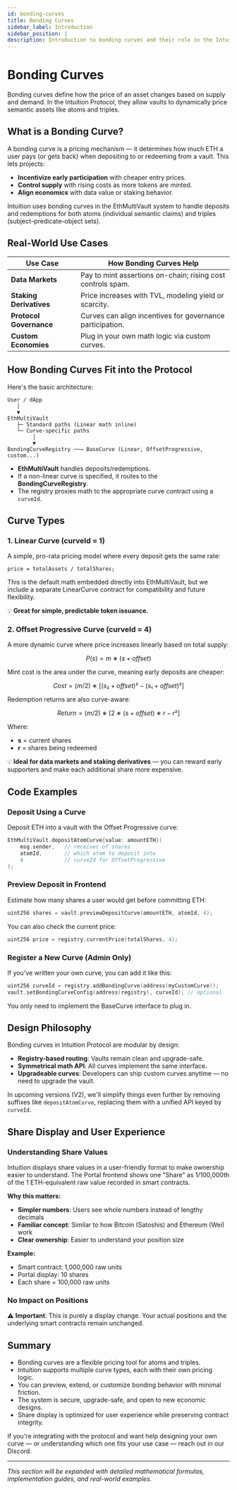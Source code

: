 ```yaml
---
id: bonding-curves
title: Bonding Curves
sidebar_label: Introduction
sidebar_position: 1
description: Introduction to bonding curves and their role in the Intuition ecosystem
---
```


# Bonding Curves

Bonding curves define how the price of an asset changes based on supply and demand. In the Intuition Protocol, they allow vaults to dynamically price semantic assets like atoms and triples.

##  What is a Bonding Curve?

A bonding curve is a pricing mechanism — it determines how much ETH a user pays (or gets back) when depositing to or redeeming from a vault. This lets projects:

- **Incentivize early participation** with cheaper entry prices.
- **Control supply** with rising costs as more tokens are minted.
- **Align economics** with data value or staking behavior.

Intuition uses bonding curves in the EthMultiVault system to handle deposits and redemptions for both atoms (individual semantic claims) and triples (subject–predicate–object sets).


##  Real-World Use Cases

| Use Case | How Bonding Curves Help |
|----------|-------------------------|
| **Data Markets** | Pay to mint assertions on-chain; rising cost controls spam. |
| **Staking Derivatives** | Price increases with TVL, modeling yield or scarcity. |
| **Protocol Governance** | Curves can align incentives for governance participation. |
| **Custom Economies** | Plug in your own math logic via custom curves. |

## How Bonding Curves Fit into the Protocol

Here's the basic architecture:

```
User / dApp
   │
   ▼
EthMultiVault
   ├─ Standard paths (Linear math inline)
   └─ Curve-specific paths
        │
        ▼
BondingCurveRegistry ──→ BaseCurve (Linear, OffsetProgressive, custom...)
```

- **EthMultiVault** handles deposits/redemptions.
- If a non-linear curve is specified, it routes to the **BondingCurveRegistry**.
- The registry proxies math to the appropriate curve contract using a `curveId`.

##  Curve Types

### 1. Linear Curve (curveId = 1)

A simple, pro-rata pricing model where every deposit gets the same rate:

```solidity
price = totalAssets / totalShares;
```

This is the default math embedded directly into EthMultiVault, but we include a separate LinearCurve contract for compatibility and future flexibility.

💡 **Great for simple, predictable token issuance.**

### 2. Offset Progressive Curve (curveId = 4)

A more dynamic curve where price increases linearly based on total supply:

```math
P(s) = m ∗ (s + offset)
```

Mint cost is the area under the curve, meaning early deposits are cheaper:

```math
Cost = (m/2) ∗ [(s₂ + offset)² − (s₁ + offset)²]
```

Redemption returns are also curve-aware:

```math
Return = (m/2) ∗ [2 ∗ (s + offset) ∗ r − r²]
```

Where:
- **s** = current shares
- **r** = shares being redeemed

💡 **Ideal for data markets and staking derivatives** — you can reward early supporters and make each additional share more expensive.


##  Code Examples

###  Deposit Using a Curve

Deposit ETH into a vault with the Offset Progressive curve:

```cpp
EthMultiVault.depositAtomCurve{value: amountETH}(
    msg.sender,   // receiver of shares
    atomId,       // which atom to deposit into
    4             // curveId for OffsetProgressive
);
```

###  Preview Deposit in Frontend

Estimate how many shares a user would get before committing ETH:

```cpp
uint256 shares = vault.previewDepositCurve(amountETH, atomId, 4);
```

You can also check the current price:

```cpp
uint256 price = registry.currentPrice(totalShares, 4);
```

###  Register a New Curve (Admin Only)

If you've written your own curve, you can add it like this:

```cpp
uint256 curveId = registry.addBondingCurve(address(myCustomCurve));
vault.setBondingCurveConfig(address(registry), curveId); // optional
```

You only need to implement the BaseCurve interface to plug in.

##  Design Philosophy

Bonding curves in Intuition Protocol are modular by design:

- **Registry-based routing**: Vaults remain clean and upgrade-safe.
- **Symmetrical math API**: All curves implement the same interface.
- **Upgradeable curves**: Developers can ship custom curves anytime — no need to upgrade the vault.

In upcoming versions (V2), we'll simplify things even further by removing suffixes like `depositAtomCurve`, replacing them with a unified API keyed by `curveId`.

## Share Display and User Experience

### Understanding Share Values

Intuition displays share values in a user-friendly format to make ownership easier to understand. The Portal frontend shows one "Share" as 1/100,000th of the 1 ETH-equivalent raw value recorded in smart contracts.

**Why this matters:**
- **Simpler numbers**: Users see whole numbers instead of lengthy decimals
- **Familiar concept**: Similar to how Bitcoin (Satoshis) and Ethereum (Wei) work
- **Clear ownership**: Easier to understand your position size

**Example:**
- Smart contract: 1,000,000 raw units
- Portal display: 10 shares
- Each share = 100,000 raw units

### No Impact on Positions

⚠️ **Important**: This is purely a display change. Your actual positions and the underlying smart contracts remain unchanged.

##  Summary

- Bonding curves are a flexible pricing tool for atoms and triples.
- Intuition supports multiple curve types, each with their own pricing logic.
- You can preview, extend, or customize bonding behavior with minimal friction.
- The system is secure, upgrade-safe, and open to new economic designs.
- Share display is optimized for user experience while preserving contract integrity.

If you're integrating with the protocol and want help designing your own curve — or understanding which one fits your use case — reach out in our Discord.

---

*This section will be expanded with detailed mathematical formulas, implementation guides, and real-world examples.*
